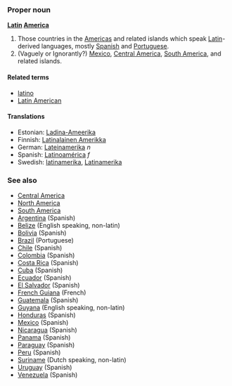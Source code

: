 ===Proper noun===
'''[[Latin]] [[America]]'''

# Those countries in the [[Americas]] and related islands which speak [[Latin]]-derived languages, mostly [[Spanish]] and [[Portuguese]].
# (Vaguely or Ignorantly?) [[Mexico]], [[Central America]], [[South America]], and related islands.

====Related terms====
*[[latino]]
*[[Latin American]]

====Translations====
*Estonian: [[Ladina-Ameerika]]
*Finnish: [[Latinalainen Amerikka]]
*German: [[Lateinamerika]] ''n''
*Spanish: [[Latinoamérica]] ''f''
*Swedish: [[latinamerika]], [[Latinamerika]]

===See also===
*[[Central America]]
*[[North America]]
*[[South America]]
*[[Argentina]] (Spanish)
*[[Belize]] (English speaking, non-latin)
*[[Bolivia]] (Spanish)
*[[Brazil]] (Portuguese)
*[[Chile]] (Spanish)
*[[Colombia]] (Spanish)
*[[Costa Rica]] (Spanish)
*[[Cuba]] (Spanish)
*[[Ecuador]] (Spanish)
*[[El Salvador]] (Spanish)
*[[French Guiana]] (French)
*[[Guatemala]] (Spanish)
*[[Guyana]] (English speaking, non-latin)
*[[Honduras]] (Spanish)
*[[Mexico]] (Spanish)
*[[Nicaragua]] (Spanish)
*[[Panama]] (Spanish)
*[[Paraguay]] (Spanish)
*[[Peru]] (Spanish)
*[[Suriname]] (Dutch speaking, non-latin)
*[[Uruguay]] (Spanish)
*[[Venezuela]] (Spanish)